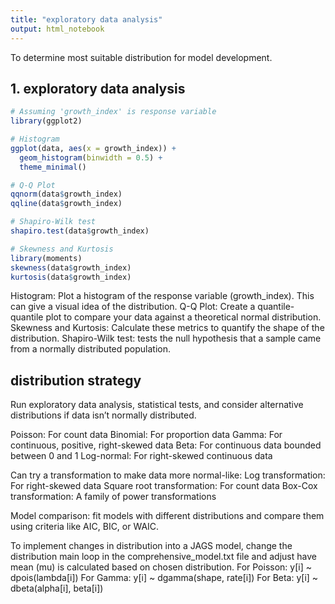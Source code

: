 ---
title: "exploratory data analysis"
output: html_notebook
---

To determine most suitable distribution for model development.

## 1. exploratory data analysis
```{r}
# Assuming 'growth_index' is response variable
library(ggplot2)

# Histogram
ggplot(data, aes(x = growth_index)) + 
  geom_histogram(binwidth = 0.5) + 
  theme_minimal()

# Q-Q Plot
qqnorm(data$growth_index)
qqline(data$growth_index)

# Shapiro-Wilk test
shapiro.test(data$growth_index)

# Skewness and Kurtosis
library(moments)
skewness(data$growth_index)
kurtosis(data$growth_index)
```
Histogram: Plot a histogram of the response variable (growth_index). This can give a visual idea of the distribution.
Q-Q Plot: Create a quantile-quantile plot to compare your data against a theoretical normal distribution.
Skewness and Kurtosis: Calculate these metrics to quantify the shape of the distribution.
Shapiro-Wilk test: tests the null hypothesis that a sample came from a normally distributed population.

## distribution strategy
Run exploratory data analysis, statistical tests, and consider alternative distributions if data isn't normally distributed. 

Poisson: For count data
Binomial: For proportion data
Gamma: For continuous, positive, right-skewed data
Beta: For continuous data bounded between 0 and 1
Log-normal: For right-skewed continuous data

Can try a transformation to make data more normal-like:
Log transformation: For right-skewed data
Square root transformation: For count data
Box-Cox transformation: A family of power transformations

Model comparison: fit models with different distributions and compare them using criteria like AIC, BIC, or WAIC. 

To implement changes in distribution into a JAGS model, change the distribution main loop in the comprehensive_model.txt file and adjust have mean (mu) is calculated based on chosen distribution.
For Poisson: y[i] ~ dpois(lambda[i])
For Gamma: y[i] ~ dgamma(shape, rate[i])
For Beta: y[i] ~ dbeta(alpha[i], beta[i])